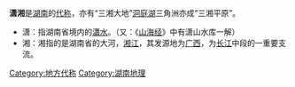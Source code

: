 {{Unreferenced|time=2022-05-23T03:23:32+00:00}}
'''潇湘'''是[[湖南|湖南]]的[[代称|代称]]，亦有“三湘大地”[[洞庭湖|洞庭湖]]三角洲亦成“三湘平原”。

*潇：指湖南省境内的[[瀟水|瀟水]]。（又：《[[山海经|山海经]]》中有潇山水库一解）
*湘：湘指的是湖南省的大河，[[湘江|湘江]]，其发源地为[[广西|广西]]，为[[长江|长江]]中段的一重要支流。

[[Category:地方代称|Category:地方代称]]
[[Category:湖南地理|Category:湖南地理]]